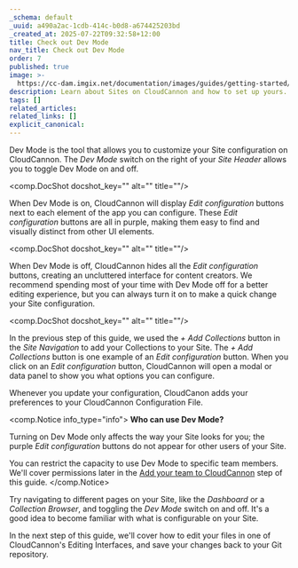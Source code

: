 ```yaml
---
_schema: default
_uuid: a490a2ac-1cdb-414c-b0d8-a674425203bd
_created_at: 2025-07-22T09:32:58+12:00
title: Check out Dev Mode
nav_title: Check out Dev Mode
order: 7
published: true
image: >-
  https://cc-dam.imgix.net/documentation/images/guides/getting-started/guide-thumbnails/CloudCannon-Getting-Started-Thumbnail-Universal.png
description: Learn about Sites on CloudCannon and how to set up yours.
tags: []
related_articles:
related_links: []
explicit_canonical:
---
```

Dev Mode is the tool that allows you to customize your Site configuration on CloudCannon. The *Dev Mode* switch on the right of your *Site Header* allows you to toggle Dev Mode on and off.

<comp.DocShot docshot_key="" alt="" title=""/>

When Dev Mode is on, CloudCannon will display *Edit configuration* buttons next to each element of the app you can configure. These *Edit configuration* buttons are all in purple, making them easy to find and visually distinct from other UI elements.

<comp.DocShot docshot_key="" alt="" title=""/>

When Dev Mode is off, CloudCannon hides all the *Edit configuration* buttons, creating an uncluttered interface for content creators. We recommend spending most of your time with Dev Mode off for a better editing experience, but you can always turn it on to make a quick change your Site configuration.

<comp.DocShot docshot_key="" alt="" title=""/>

In the previous step of this guide, we used the *\+ Add Collections* button in the *Site Navigation* to add your Collections to your Site. The *\+ Add Collections* button is one example of an *Edit configuration* button. When you click on an *Edit configuration* button, CloudCannon will open a modal or data panel to show you what options you can configure.

Whenever you update your configuration, CloudCanon adds your preferences to your CloudCannon Configuration File.

<comp.Notice info_type="info">
  **Who can use Dev Mode?**

  Turning on Dev Mode only affects the way your Site looks for you; the purple *Edit configuration* buttons do not appear for other users of your Site.

  You can restrict the capacity to use Dev Mode to specific team members. We'll cover permissions later in the [Add your team to CloudCannon](/documentation/guides/getting-started/add-your-team-to-cloudcannon/) step of this guide.
</comp.Notice>

Try navigating to different pages on your Site, like the *Dashboard* or a *Collection Browser*, and toggling the *Dev Mode* switch on and off. It's a good idea to become familiar with what is configurable on your Site.

In the next step of this guide, we'll cover how to edit your files in one of CloudCannon's Editing Interfaces, and save your changes back to your Git repository.